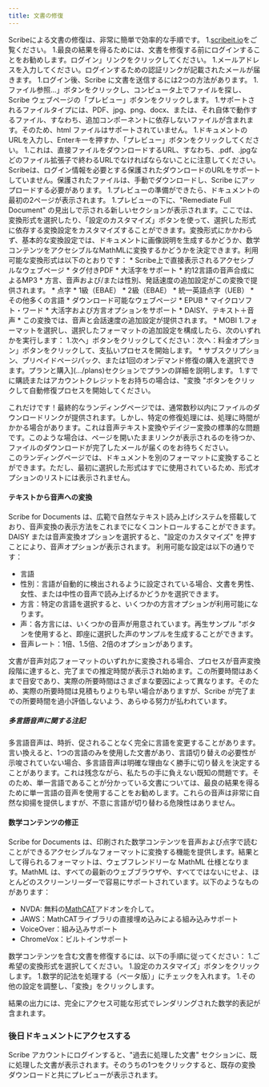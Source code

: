 ```yaml
---
title: 文書の修復
---
```



Scribeによる文書の修復は、非常に簡単で効率的な手順です。
1.[scribeit.io](https://scribeit.io)をご覧ください。
1.最良の結果を得るためには、文書を修復する前にログインすることをお勧めします。ログイン」リンクをクリックしてください。
    1.メールアドレスを入力してください。ログインするための認証リンクが記載されたメールが届きます。
1.ログイン後、Scribe に文書を送信するには2つの方法があります。
    1.ファイル参照...」ボタンをクリックし、コンピュータ上でファイルを探し、Scribe ウェブページの「プレビュー」ボタンをクリックします。
        1.サポートされるファイルタイプには、PDF、jpg、png、docx、または、それ自体で動作するファイル、すなわち、追加コンポーネントに依存しないファイルが含まれます。そのため、html ファイルはサポートされていません。
    1.ドキュメントのURLを入力し、Enterキーを押すか、「プレビュー」ボタンをクリックしてください。
        1.これは、直接ファイルをダウンロードするURL、すなわち、.pdf、.jpgなどのファイル拡張子で終わるURLでなければならないことに注意してください。Scribeは、ログイン情報を必要とする保護されたダウンロードのURLをサポートしていません。保護されたファイルは、手動でダウンロードし、Scribe にアップロードする必要があります。
1.プレビューの準備ができたら、ドキュメントの最初の2ページが表示されます。
1.プレビューの下に、"Remediate Full Document" の見出しで示される新しいセクションが表示されます。ここでは、変換形式を選択したり、「設定のカスタマイズ」ボタンを使って、選択した形式に依存する変換設定をカスタマイズすることができます。変換形式にかかわらず、基本的な変換設定では、ドキュメントに画像説明を生成するかどうか、数学コンテンツをアクセシブルなMathMLに変換するかどうかを決定できます。利用可能な変換形式は以下のとおりです：
    * Scribe上で直接表示されるアクセシブルなウェブページ
    * タグ付きPDF
        * 大活字をサポート
    * 約12言語の音声合成によるMP3
        * 方言、音声および/または性別、発話速度の追加設定がこの変換で提供されます。
    * 点字
        * 1級（EBAE）
        * 2級（EBAE）
        * 統一英語点字（UEB）
        * その他多くの言語
    * ダウンロード可能なウェブページ
    * EPUB
    * マイクロソフト・ワード
        * 大活字および方言オプションをサポート
    * DAISY、テキスト＋音声
        * この変換では、音声と会話速度の追加設定が提供されます。
    * MOBI
1.フォーマットを選択し、選択したフォーマットの追加設定を構成したら、次のいずれかを実行します：
    1.次へ」ボタンをクリックしてください：次へ：料金オプション」ボタンをクリックして、支払いプロセスを開始します。
        * サブスクリプション、プリペイドページパック、または1回のオンデマンド修復の購入を選択できます。プランと購入](.../plans)セクションでプランの詳細を説明します。
    1.すでに購読またはアカウントクレジットをお持ちの場合は、"変換 "ボタンをクリックして自動修復プロセスを開始してください。 

これだけです！最終的なランディングページでは、通常数秒以内にファイルのダウンロードリンクが提供されます。しかし、特定の修復処理には、処理に時間がかかる場合があります。これは音声テキスト変換やデイジー変換の標準的な問題です。このような場合は、ページを開いたままリンクが表示されるのを待つか、ファイルのダウンロードが完了したメールが届くのをお待ちください。  
このランディングページでは、ドキュメントを別のフォーマットに変換することができます。ただし、最初に選択した形式はすでに使用されているため、形式オプションのリストには表示されません。

#### テキストから音声への変換

Scribe for Documents は、広範で自然なテキスト読み上げシステムを搭載しており、音声変換の表示方法をこれまでになくコントロールすることができます。DAISY または音声変換オプションを選択すると、"設定のカスタマイズ" を押すことにより、音声オプションが表示されます。
利用可能な設定は以下の通りです：
* 言語
* 性別：言語が自動的に検出されるように設定されている場合、文書を男性、女性、または中性の音声で読み上げるかどうかを選択できます。
* 方言：特定の言語を選択すると、いくつかの方言オプションが利用可能になります。
* 声：各方言には、いくつかの音声が用意されています。再生サンプル "ボタンを使用すると、即座に選択した声のサンプルを生成することができます。
* 音声レート：1倍、1.5倍、2倍のオプションがあります。

文書が音声対応フォーマットのいずれかに変換される場合、プロセスが音声変換段階に達すると、完了までの推定時間が表示され始めます。この所要時間はあくまで目安であり、実際の所要時間はさまざまな要因によって異なります。そのため、実際の所要時間は見積もりよりも早い場合がありますが、Scribe が完了までの所要時間を過小評価しないよう、あらゆる努力が払われています。

##### 多言語音声に関する注記

多言語音声は、時折、促されることなく完全に言語を変更することがあります。言い換えると、1つの言語のみを使用した文書があり、言語切り替えの必要性が示唆されていない場合、多言語音声は明確な理由なく勝手に切り替えを決定することがあります。これは残念ながら、私たちの手に負えない既知の問題です。そのため、単一言語であることが分かっている文書については、最良の結果を得るために単一言語の音声を使用することをお勧めします。これらの音声は非常に自然な抑揚を提供しますが、不意に言語が切り替わる危険性はありません。

#### 数学コンテンツの修正

Scribe for Documents は、印刷された数学コンテンツを音声および点字で読むことができるアクセシブルなフォーマットに変換する機能を提供します。結果として得られるフォーマットは、ウェブフレンドリーな MathML 仕様となります。MathML は、すべての最新のウェブブラウザや、すべてではないにせよ、ほとんどのスクリーンリーダーで容易にサポートされています。以下のようなものがあります：
* NVDA: 無料の[MathCAT](https://addons.nvda-project.org/addons/MathCAT.en.html)アドオンを介して。
* JAWS：MathCATライブラリの直接埋め込みによる組み込みサポート
* VoiceOver：組み込みサポート
* ChromeVox：ビルトインサポート

数学コンテンツを含む文書を修復するには、以下の手順に従ってください：
1.ご希望の変換形式を選択してください。
1.設定のカスタマイズ」ボタンをクリックします。
1.数学的記法を処理する（ベータ版）」にチェックを入れます。
1.その他の設定を調整し、「変換」をクリックします。

結果の出力には、完全にアクセス可能な形式でレンダリングされた数学的表記が含まれます。

### 後日ドキュメントにアクセスする

Scribe アカウントにログインすると、"過去に処理した文書" セクションに、既に処理した文書が表示されます。そのうちの1つをクリックすると、既存の変換ダウンロードと共にプレビューが表示されます。